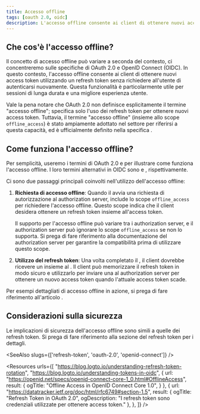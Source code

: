 ```yaml
---
title: Accesso offline
tags: [oauth 2.0, oidc]
description: L'accesso offline consente ai client di ottenere nuovi access token senza richiedere all'utente di autenticarsi nuovamente. È utile per sessioni di lunga durata e una migliore esperienza utente.
---
```


## Che cos'è l'accesso offline?

Il concetto di accesso offline può variare a seconda del contesto, ci concentreremo sulle specifiche di OAuth 2.0 e OpenID Connect (OIDC). In questo contesto, l'accesso offline consente ai client di ottenere nuovi <Ref slug="access-token">access token</Ref> utilizzando un <Ref slug="refresh-token">refresh token</Ref> senza richiedere all'utente di autenticarsi nuovamente. Questa funzionalità è particolarmente utile per sessioni di lunga durata e una migliore esperienza utente.

Vale la pena notare che OAuth 2.0 non definisce esplicitamente il termine "accesso offline"; specifica solo l'uso dei refresh token per ottenere nuovi access token. Tuttavia, il termine "accesso offline" (insieme allo scope `offline_access`) è stato ampiamente adottato nel settore per riferirsi a questa capacità, ed è ufficialmente definito nella specifica <Ref slug="openid-connect" />.

## Come funziona l'accesso offline?

Per semplicità, useremo i termini di OAuth 2.0 <Ref slug="authorization-request" /> e <Ref slug="authorization-server" /> per illustrare come funziona l'accesso offline. I loro termini alternativi in OIDC sono <Ref slug="authentication-request" /> e <Ref slug="openid-connect" headingId="openid-provider-op" />, rispettivamente.

Ci sono due passaggi principali coinvolti nell'utilizzo dell'accesso offline:

1. **Richiesta di accesso offline**: Quando il <Ref slug="client" /> avvia una richiesta di autorizzazione al authorization server, include lo scope `offline_access` per richiedere l'accesso offline. Questo scope indica che il client desidera ottenere un refresh token insieme all'access token.

   Il supporto per l'accesso offline può variare tra i authorization server, e il authorization server può ignorare lo scope `offline_access` se non lo supporta. Si prega di fare riferimento alla documentazione del authorization server per garantire la compatibilità prima di utilizzare questo scope.

2. **Utilizzo del refresh token**: Una volta completato il <Ref slug="oauth-2.0-grant" />, il client dovrebbe ricevere un <Ref slug="refresh-token" /> insieme al <Ref slug="access-token" />. Il client può memorizzare il refresh token in modo sicuro e utilizzarlo per inviare una <Ref slug="token-request" /> al authorization server per ottenere un nuovo access token quando l'attuale access token scade.

Per esempi dettagliati di accesso offline in azione, si prega di fare riferimento all'articolo <Ref slug="refresh-token" />.

## Considerazioni sulla sicurezza

Le implicazioni di sicurezza dell'accesso offline sono simili a quelle dei refresh token. Si prega di fare riferimento alla sezione <Ref slug="refresh-token" headingId="security-considerations" /> del refresh token per i dettagli.

<SeeAlso slugs={['refresh-token', 'oauth-2.0', 'openid-connect']} />

<Resources
  urls={[
    "https://blog.logto.io/understanding-refresh-token-rotation",
    "https://blog.logto.io/understanding-tokens-in-oidc",
    {
      url: "https://openid.net/specs/openid-connect-core-1_0.html#OfflineAccess",
      result: {
        ogTitle: "Offline Access in OpenID Connect Core 1.0",
      }
    },
    {
      url: "https://datatracker.ietf.org/doc/html/rfc6749#section-1.5",
      result: {
        ogTitle: "Refresh Token in OAuth 2.0",
        ogDescription: "I refresh token sono credenziali utilizzate per ottenere access token."
      },
    },
  ]}
/>